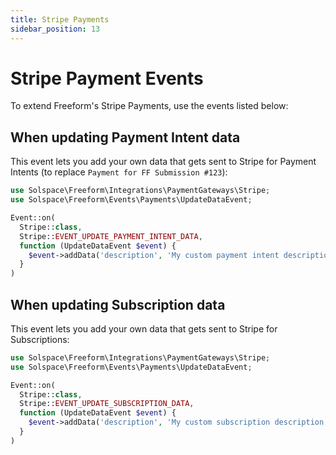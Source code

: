```yaml
---
title: Stripe Payments
sidebar_position: 13
---
```



# Stripe Payment Events

To extend Freeform's Stripe Payments, use the events listed below:

## When updating Payment Intent data

This event lets you add your own data that gets sent to Stripe for Payment Intents (to replace `Payment for FF Submission #123`):

```php showLineNumbers
use Solspace\Freeform\Integrations\PaymentGateways\Stripe;
use Solspace\Freeform\Events\Payments\UpdateDataEvent;

Event::on(
  Stripe::class,
  Stripe::EVENT_UPDATE_PAYMENT_INTENT_DATA,
  function (UpdateDataEvent $event) {
    $event->addData('description', 'My custom payment intent description');
  }
)
```

## When updating Subscription data

This event lets you add your own data that gets sent to Stripe for Subscriptions:

```php showLineNumbers
use Solspace\Freeform\Integrations\PaymentGateways\Stripe;
use Solspace\Freeform\Events\Payments\UpdateDataEvent;

Event::on(
  Stripe::class,
  Stripe::EVENT_UPDATE_SUBSCRIPTION_DATA,
  function (UpdateDataEvent $event) {
    $event->addData('description', 'My custom subscription description');
  }
)
```
